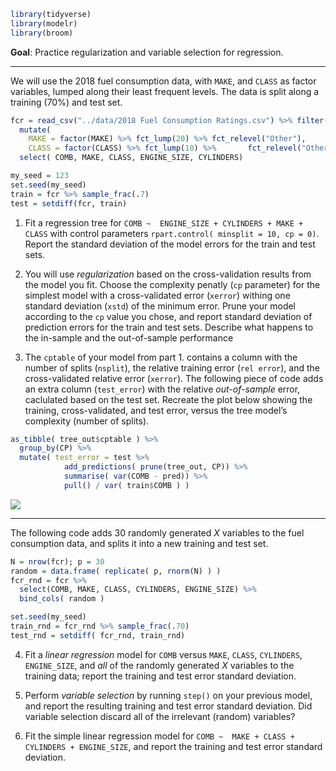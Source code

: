 ```r
library(tidyverse)
library(modelr)
library(broom)
```

**Goal**: Practice regularization and variable selection for regression. 

***

We will use the 2018 fuel consumption data, with `MAKE`, and `CLASS` as factor variables, lumped along their least frequent levels. The data is split along a training (70%) and test set.
```r
fcr = read_csv("../data/2018 Fuel Consumption Ratings.csv") %>% filter( FUEL %in% c("X","Z") ) %>% 
  mutate( 
    MAKE = factor(MAKE) %>% fct_lump(20) %>% fct_relevel("Other"),
    CLASS = factor(CLASS) %>% fct_lump(10) %>%       fct_relevel("Other") ) %>%  
  select( COMB, MAKE, CLASS, ENGINE_SIZE, CYLINDERS) 

my_seed = 123
set.seed(my_seed)
train = fcr %>% sample_frac(.7)
test = setdiff(fcr, train)
```

1. Fit a regression tree for `COMB ~  ENGINE_SIZE + CYLINDERS + MAKE + CLASS` with control parameters `rpart.control( minsplit = 10, cp = 0)`. Report the standard deviation of the model errors for the train and test sets.


2. You will use *regularization* based on the cross-validation results from the model you fit. Choose the complexity penatly (`cp` parameter) for the simplest model with a cross-validated error (`xerror`) withing one standard deviation (`xstd`) of the minimum error. Prune your model according to the `cp` value you chose, and report standard deviation of prediction errors for the train and test sets. Describe what happens to the in-sample and the out-of-sample performance 



3. The `cptable` of your model from part 1. contains a column with the number of splits (`nsplit`), the relative training error (`rel error`), and the cross-validated relative error (`xerror`). The following piece of code adds an extra column (`test_error`) with the relative *out-of-sample* error, caclulated based on the test set. Recreate the plot below showing the training, cross-validated, and test error, versus the tree model's complexity (number of splits). 

```r
as_tibble( tree_out$cptable ) %>% 
  group_by(CP) %>% 
  mutate( test_error = test %>%
            add_predictions( prune(tree_out, CP)) %>%
            summarise( var(COMB - pred)) %>% 
            pull() / var( train$COMB ) )
```

![](img/rel_x_error.PNG)



***

The following code adds 30 randomly generated $X$ variables to the fuel consumption data, and splits it into a new training and test set.

```r
N = nrow(fcr); p = 30
random = data.frame( replicate( p, rnorm(N) ) )
fcr_rnd = fcr %>% 
  select(COMB, MAKE, CLASS, CYLINDERS, ENGINE_SIZE) %>% 
  bind_cols( random )

set.seed(my_seed)
train_rnd = fcr_rnd %>% sample_frac(.70)
test_rnd = setdiff( fcr_rnd, train_rnd)
```

4. Fit a *linear regression* model for `COMB` versus `MAKE`, `CLASS`, `CYLINDERS`, `ENGINE_SIZE`, and *all* of the randomly generated $X$ variables to the training data; report the training and test error standard deviation.



5. Perform *variable selection* by running `step()` on your previous model, and report the resulting training and test error standard deviation. Did variable selection discard all of the irrelevant (random) variables?


6. Fit the simple linear regression model for `COMB ~ 
MAKE + CLASS + CYLINDERS + ENGINE_SIZE`, and report the training and test error standard deviation. 


